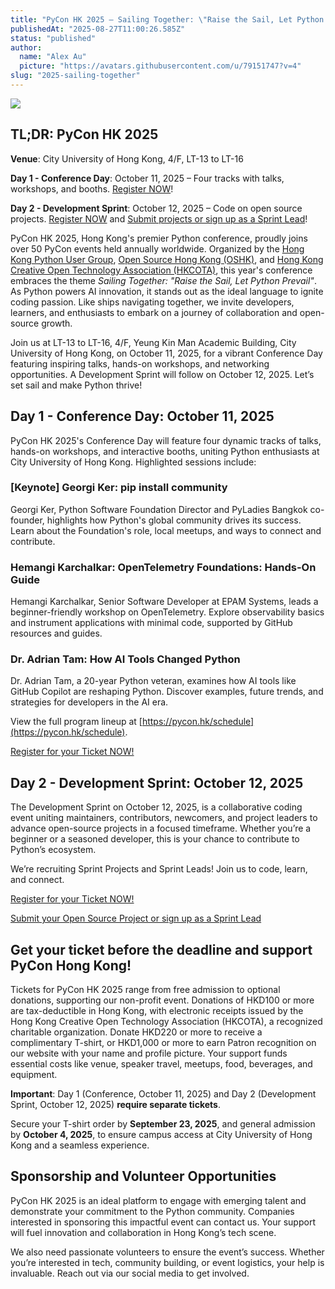 ```yaml
---
title: "PyCon HK 2025 – Sailing Together: \"Raise the Sail, Let Python Prevail\""
publishedAt: "2025-08-27T11:00:26.585Z"
status: "published"
author:
  name: "Alex Au"
  picture: "https://avatars.githubusercontent.com/u/79151747?v=4"
slug: "2025-sailing-together"
---
```


![](/outstatic/images/news-UxMD.png)

## TL;DR: PyCon HK 2025

**Venue**: City University of Hong Kong, 4/F, LT-13 to LT-16

**Day 1 - Conference Day**: October 11, 2025 – Four tracks with talks, workshops, and booths. [Register NOW](https://pyconhk2025.eventbrite.com)!

**Day 2 - Development Sprint**: October 12, 2025 – Code on open source projects. [Register NOW](https://pyconhk2025.eventbrite.com) and [Submit projects or sign up as a Sprint Lead](https://docs.google.com/forms/d/e/1FAIpQLSfLAJK00cqFZIvgXyZi-d-UONpIoUo74Jd6w8MXbpmgb8FcoA/viewform)!

PyCon HK 2025, Hong Kong's premier Python conference, proudly joins over 50 PyCon events held annually worldwide. Organized by the [Hong Kong Python User Group](https://www.facebook.com/groups/hkpug), [Open Source Hong Kong (OSHK)](https://opensource.hk/), and [Hong Kong Creative Open Technology Association (HKCOTA)](https://hkcota.org/), this year's conference embraces the theme *Sailing Together: "Raise the Sail, Let Python Prevail"*. As Python powers AI innovation, it stands out as the ideal language to ignite coding passion. Like ships navigating together, we invite developers, learners, and enthusiasts to embark on a journey of collaboration and open-source growth.

Join us at LT-13 to LT-16, 4/F, Yeung Kin Man Academic Building, City University of Hong Kong, on October 11, 2025, for a vibrant Conference Day featuring inspiring talks, hands-on workshops, and networking opportunities. A Development Sprint will follow on October 12, 2025. Let’s set sail and make Python thrive!

## Day 1 - Conference Day: October 11, 2025

PyCon HK 2025's Conference Day will feature four dynamic tracks of talks, hands-on workshops, and interactive booths, uniting Python enthusiasts at City University of Hong Kong. Highlighted sessions include:

### \[Keynote\] Georgi Ker: pip install community

Georgi Ker, Python Software Foundation Director and PyLadies Bangkok co-founder, highlights how Python's global community drives its success. Learn about the Foundation's role, local meetups, and ways to connect and contribute.

### Hemangi Karchalkar: OpenTelemetry Foundations: Hands-On Guide

Hemangi Karchalkar, Senior Software Developer at EPAM Systems, leads a beginner-friendly workshop on OpenTelemetry. Explore observability basics and instrument applications with minimal code, supported by GitHub resources and guides.

### Dr. Adrian Tam: How AI Tools Changed Python

Dr. Adrian Tam, a 20-year Python veteran, examines how AI tools like GitHub Copilot are reshaping Python. Discover examples, future trends, and strategies for developers in the AI era.

View the full program lineup at [https://pycon.hk/schedule](https://pycon.hk/schedule).

[Register for your Ticket NOW!](https://hackmd.io/fPB7B03lR0298nrLeNqDHw?both=&stext=2407%3A29%3A0%3A1756207379%3ApZOsV9)

## Day 2 - Development Sprint: October 12, 2025

The Development Sprint on October 12, 2025, is a collaborative coding event uniting maintainers, contributors, newcomers, and project leaders to advance open-source projects in a focused timeframe. Whether you’re a beginner or a seasoned developer, this is your chance to contribute to Python’s ecosystem.

We’re recruiting Sprint Projects and Sprint Leads! Join us to code, learn, and connect.

[Register for your Ticket NOW!](https://hackmd.io/fPB7B03lR0298nrLeNqDHw?both=&stext=2407%3A29%3A0%3A1756207379%3ApZOsV9)

[Submit your Open Source Project or sign up as a Sprint Lead](https://docs.google.com/forms/d/e/1FAIpQLSfLAJK00cqFZIvgXyZi-d-UONpIoUo74Jd6w8MXbpmgb8FcoA/viewform)

## Get your ticket before the deadline and support PyCon Hong Kong!

Tickets for PyCon HK 2025 range from free admission to optional donations, supporting our non-profit event. Donations of HKD100 or more are tax-deductible in Hong Kong, with electronic receipts issued by the Hong Kong Creative Open Technology Association (HKCOTA), a recognized charitable organization. Donate HKD220 or more to receive a complimentary T-shirt, or HKD1,000 or more to earn Patron recognition on our website with your name and profile picture. Your support funds essential costs like venue, speaker travel, meetups, food, beverages, and equipment.

**Important**: Day 1 (Conference, October 11, 2025) and Day 2 (Development Sprint, October 12, 2025) **require separate tickets**.

Secure your T-shirt order by **September 23, 2025**, and general admission by **October 4, 2025**, to ensure campus access at City University of Hong Kong and a seamless experience.

## Sponsorship and Volunteer Opportunities

PyCon HK 2025 is an ideal platform to engage with emerging talent and demonstrate your commitment to the Python community. Companies interested in sponsoring this impactful event can contact us. Your support will fuel innovation and collaboration in Hong Kong’s tech scene.

We also need passionate volunteers to ensure the event’s success. Whether you’re interested in tech, community building, or event logistics, your help is invaluable. Reach out via our social media to get involved.